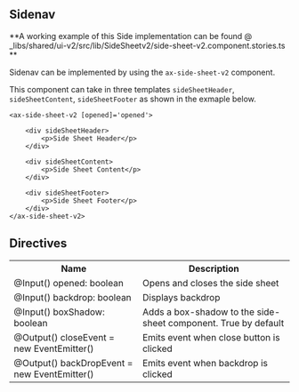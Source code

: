 
<Meta title="Wiki/SideSheetv2" />

## Sidenav

**A working example of this Side implementation can be found @ \_libs/shared/ui-v2/src/lib/SideSheetv2/side-sheet-v2.component.stories.ts **

Sidenav can be implemented by using the `ax-side-sheet-v2` component.

This component can take in three templates `sideSheetHeader`, `sideSheetContent`, `sideSheetFooter` as shown in the exmaple below.

```
<ax-side-sheet-v2 [opened]='opened'>

    <div sideSheetHeader>
        <p>Side Sheet Header</p>
    </div>

    <div sideSheetContent>
        <p>Side Sheet Content</p>
    </div>

    <div sideSheetFooter>
        <p>Side Sheet Footer</p>
    </div>
</ax-side-sheet-v2>

```

## Directives

<table>
  <tr>
    <th>Name</th>
    <th>Description</th>
  </tr>
  <tr>
    <td>@Input() opened: boolean</td>
    <td>Opens and closes the side sheet</td>
  </tr>
  <tr>
    <td>@Input() backdrop: boolean</td>
    <td>Displays backdrop</td>
  </tr>
  <tr>
    <td>@Input() boxShadow: boolean</td>
    <td>Adds a box-shadow to the side-sheet component. True by default</td>
  </tr>
  <tr>
    <td>@Output() closeEvent = new EventEmitter()</td>
    <td>Emits event when close button is clicked</td>
  </tr>
  <tr>
    <td>@Output() backDropEvent = new EventEmitter()</td>
    <td>Emits event when backdrop is clicked</td>
  </tr>
</table>

